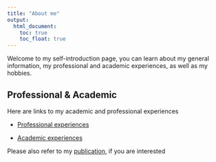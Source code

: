 ```yaml
---
title: "About me"
output: 
  html_document:
    toc: true
    toc_float: true
---
```


Welcome to my self-introduction page, you can learn about my general information, my professional and academic experiences, as well as my hobbies.

## Professional & Academic

Here are links to my academic and professional experiences

* [Professional experiences](images/professional.png)

* [Academic experiences](images/academic.png)

Please also refer to my [publication](file/publication.pdf), if you are interested

